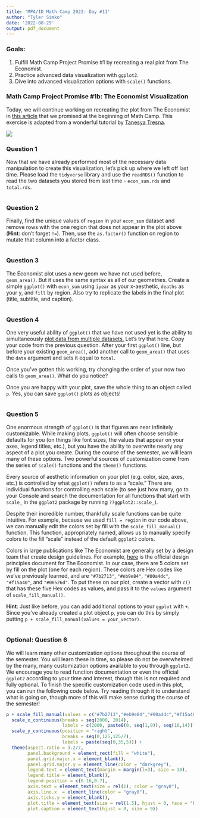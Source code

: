 ```yaml
---
title: 'MPA/ID Math Camp 2022: Day #11'
author: "Tyler Simko"
date: '2022-08-29'
output: pdf_document
---
```


### Goals:

1.  Fulfill Math Camp Project Promise #1 by recreating a real plot from The Economist.
2.  Practice advanced data visualization with `ggplot2`.
3.  Dive into advanced visualization options with `scale()` functions.

### Math Camp Project Promise #1b: The Economist Visualization

Today, we will continue working on recreating the plot from The Economist in [this article](https://www.economist.com/graphic-detail/2015/11/18/the-plague-of-global-terrorism) that we promised at the beginning of Math Camp. This exercise is adapted from a wonderful tutorial by [Tanesya Tresna](https://rpubs.com/tangerine/economist-plot).

![](data/econ_picture.png)

### Question 1

Now that we have already performed most of the necessary data manipulation to create this visualization, let's pick up where we left off last time. Please load the `tidyverse` library and use the `readRDS()` function to read the two datasets you stored from last time - `econ_sum.rds` and `total.rds`.

```r

```

### Question 2

Finally, find the unique values of `region` in your `econ_sum` dataset and remove rows with the one region that does not appear in the plot above (**Hint**: don't forget `!=`). Then, use the `as.factor()` function on region to mutate that column into a factor class.

```r

```

### Question 3

The Economist plot uses a new geom we have not used before, `geom_area()`. But it uses the same syntax as all of our geometries. Create a simple `ggplot()` with `econ_sum` using `iyear` as your x-aesthetic, `deaths` as your y, and `fill` by region. Also try to replicate the labels in the final plot (title, subtitle, and caption).

```r

```

### Question 4

One very useful ability of `ggplot()` that we have not used yet is the ability to simultaneously [plot data from multiple datasets.]{.underline} Let's try that here. Copy your code from the previous question. After your first `ggplot()` line, but before your existing `geom_area()`, add another call to `geom_area()` that uses the `data` argument and sets it equal to `total`.

Once you've gotten this working, try changing the order of your now two calls to `geom_area()`. What do you notice?

Once you are happy with your plot, save the whole thing to an object called `p`. Yes, you can save `ggplot()` plots as objects!

```r

```

### Question 5

One enormous strength of `ggplot()` is that figures are near infinitely customizable. While making plots, `ggplot()` will often choose sensible defaults for you (on things like font sizes, the values that appear on your axes, legend titles, etc.), but you have the ability to overwrite nearly any aspect of a plot you create. During the course of the semester, we will learn many of these options. Two powerful sources of customization come from the series of `scale()` functions and the `theme()` functions.

Every source of aesthetic information on your plot (e.g. color, size, axes, etc.) is controlled by what `ggplot()` refers to as a "scale." There are individual functions for controlling each scale (to see just how many, go to your Console and search the documentation for all functions that start with `scale_` in the `ggplot2` package by running `??ggplot2::scale_`).

Despite their incredible number, thankfully scale functions can be quite intuitive. For example, because we used `fill = region` in our code above, we can manually edit the colors set by fill with the `scale_fill_manual()` function. This function, appropriately named, allows us to manually specify colors to the fill "scale" instead of the default `ggplot2` colors.

Colors in large publications like The Economist are generally set by a design team that create design guidelines. For example, [here](https://design-system.economist.com/foundations/principles/design-principles#our-principles) is the official design principles document for The Economist. In our case, there are 5 colors set by fill on the plot (one for each region). These colors are Hex codes like we've previously learned, and are `"#7b2713"`, `"#eb9e84"`, `"#00a4dc"`, `"#f15a40"`, and `"#00526d"`. To put these on our plot, create a vector with `c()` that has these five Hex codes as values, and pass it to the `values` argument of `scale_fill_manual()`.

**Hint**: Just like before, you can add additional options to your `ggplot` with `+`. Since you've already created a plot object `p`, you can do this by simply putting `p + scale_fill_manual(values = your_vector)`.

```r

```

### Optional: Question 6

We will learn many other customization options throughout the course of the semester. You will learn these in time, so please do not be overwhelmed by the many, many customization options available to you through `ggplot2`. We encourage you to read function documentation or even the official `ggplot2` according to your time and interest, though this is not required and fully optional. To finish the specific customization code used in this plot, you can run the following code below. Try reading through it to understand what is going on, though more of this will make sense during the course of the semester!

```r
p + scale_fill_manual(values = c("#7b2713","#eb9e84","#00a4dc","#f15a40","#00526d")) + 
  scale_x_continuous(breaks = seq(2000, 2014),
                     labels = c(2000, paste0(0, seq(1,9)), seq(10,14)))+
  scale_y_continuous(position = "right",
                     breaks = seq(0,125,125/7),
                     labels = paste(seq(0,35,5))) + 
  theme(aspect.ratio = 3.2/7,
        panel.background = element_rect(fill = "white"),
        panel.grid.major.x = element_blank(),
        panel.grid.major.y = element_line(color = "darkgrey"),
        legend.text = element_text(margin = margin(l=3), size = 10),
        legend.title = element_blank(),
        legend.position = c(0.16,0.7),
        axis.text = element_text(size = rel(1), color = "gray8"),
        axis.line.x  = element_line(color = "gray8"),
        axis.ticks.y = element_blank(),
        plot.title = element_text(size = rel(1.5), hjust = 0, face = "bold"),
        plot.caption = element_text(hjust = 0, size = 9))
```
